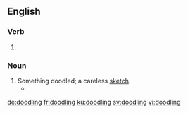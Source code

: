 ==English==

===Verb===
{{head|en|present participle}}

# {{present participle of|doodle|lang=en|nocat=1}}

===Noun===
{{en-noun}}

# Something doodled; a careless [[sketch]].
#* {{quote-news|year=2009|date=August 9|author=Michael Shae|title=Wilde’s Library|work=New York Times|url=http://www.nytimes.com/2009/08/09/books/review/Shae-t.html
|passage=So the persistent researcher may still track down at least a few of Wilde’s own annotations and '''doodlings''' and wine stains and broken spines, parsing them for whatever they may reveal.}}

[[de:doodling]]
[[fr:doodling]]
[[ku:doodling]]
[[sv:doodling]]
[[vi:doodling]]